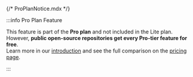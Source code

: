 {/* ProPlanNotice.mdx */}

:::info Pro Plan Feature

This feature is part of the **Pro plan** and not included in the Lite plan.  
However, **public open-source repositories get every Pro-tier feature for free**.  
Learn more in our [introduction](../overview/introduction) and see the full comparison
on the [pricing page](https://www.coderabbit.ai/pricing).

:::
